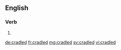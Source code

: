 ==English==

===Verb===
{{head|en}}

# {{en-past of|cradle}}

[[de:cradled]]
[[fr:cradled]]
[[mg:cradled]]
[[sv:cradled]]
[[vi:cradled]]